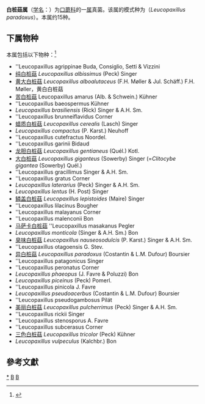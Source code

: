 {{Automatic taxobox
| taxon = Leucopaxillus
| authority = Boursier, 1925
| image = Leucopaxillus albissimus.jpg
| image_caption = Leucopaxillus albissimus
| type species = <br>''Leucopaxillus paradoxus''
| type species authority = (Costantin & L.M.Dufour) Boursier
}}
'''白桩菇属'''（[[学名|学名]]：{{lang|la|''Leucopaxillus''}}）为[[口蘑科|口蘑科]]的一[[属|属]]真菌。该属的模式种为（''Leucopaxillus paradoxus''）。本属约15种。

==下属物种==
本属包括以下物种：<ref>{{cite web |title=Leucopaxillus Boursier |url=https://www.gbif.org/species/2532680 |website=GBIF}}</ref>
* ''Leucopaxillus agrippinae Buda, Consiglio, Setti & Vizzini
* [[纯白桩菇|纯白桩菇]] ''Leucopaxillus albissimus'' (Peck) Singer
* [[黄大白桩菇|黄大白桩菇]] ''Leucopaxillus alboalutaceus'' (F.H. Møller & Jul. Schäff.) F.H. Møller，黄白白桩菇
* [[苦白桩菇|苦白桩菇]] Leucopaxillus amarus (Alb. & Schwein.) Kühner 
* ''Leucopaxillus baeospermus Kühner
* ''Leucopaxillus brasiliensis'' (Rick) Singer & A.H. Sm.
* ''Leucopaxillus brunneiflavidus Corner
* [[蜡质白桩菇|蜡质白桩菇]] ''Leucopaxillus cerealis'' (Lasch) Singer
* ''Leucopaxillus compactus'' (P. Karst.) Neuhoff
* ''Leucopaxillus cutefractus Noordel.
* ''Leucopaxillus garinii Bidaud
* [[龙胆白桩菇|龙胆白桩菇]] ''Leucopaxillus gentianeus'' (Quél.) Kotl.
* [[大白桩菇|大白桩菇]] ''Leucopaxillus giganteus'' (Sowerby) Singer (=''Clitocybe gigantea'' (Sowerby) Quél.) 
* ''Leucopaxillus gracillimus Singer & A.H. Sm.
* ''Leucopaxillus gratus Corner
* ''Leucopaxillus laterarius'' (Peck) Singer & A.H. Sm.
* ''Leucopaxillus lentus'' (H. Post) Singer
* [[鳞盖白桩菇|鳞盖白桩菇]] ''Leucopaxillus lepistoides'' (Maire) Singer
* ''Leucopaxillus lilacinus Bougher
* ''Leucopaxillus malayanus Corner
* ''Leucopaxillus malenconii Bon
* [[马萨卡白桩菇|马萨卡白桩菇]] ''Leucopaxillus masakanus Pegler
* ''Leucopaxillus monticola'' (Singer & A.H. Sm.) Bon
* [[臭味白桩菇|臭味白桩菇]] ''Leucopaxillus nauseosodulcis'' (P. Karst.) Singer & A.H. Sm.
* ''Leucopaxillus otagoensis G. Stev.
* [[异白桩菇|异白桩菇]] ''Leucopaxillus paradoxus'' (Costantin & L.M. Dufour) Boursier
* ''Leucopaxillus patagonicus Singer
* ''Leucopaxillus peronatus Corner
* ''Leucopaxillus phaeopus'' (J. Favre & Poluzzi) Bon
* ''Leucopaxillus piceinus'' (Peck) Pomerl.
* ''Leucopaxillus pinicola J. Favre
* ''Leucopaxillus pseudoacerbus'' (Costantin & L.M. Dufour) Boursier
* ''Leucopaxillus pseudogambosus Pilát
* [[美丽白桩菇|美丽白桩菇]] ''Leucopaxillus pulcherrimus'' (Peck) Singer & A.H. Sm.
* ''Leucopaxillus rickii Singer
* ''Leucopaxillus stenosporus A. Favre
* ''Leucopaxillus subcerasus Corner
* [[三色白桩菇|三色白桩菇]] ''Leucopaxillus tricolor'' (Peck) Kühner
* ''Leucopaxillus vulpeculus'' (Kalchbr.) Bon

==參考文獻==
{{reflist}}

{{taxonbar}}

[[Category:_白桩菇属|*]]
[[Category:_口蘑科|B]]
[[Category:_1925年描述的分类群|B]]